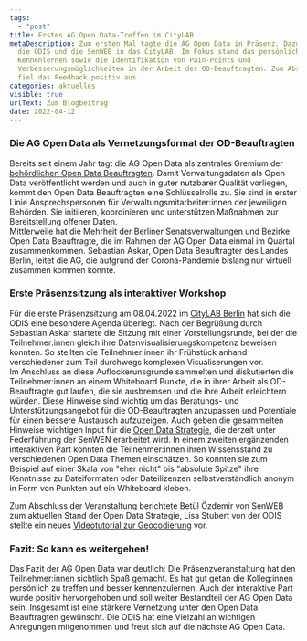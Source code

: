 ```yaml
---
tags:
  - "post"
title: Erstes AG Open Data-Treffen im CityLAB
metaDescription: Zum ersten Mal tagte die AG Open Data in Präsenz. Dazu luden
  die ODIS und die SenWEB in das CityLAB. Im Fokus stand das persönliche
  Kennenlernen sowie die Identifikation von Pain-Points und
  Verbesserungsmöglichkeiten in der Arbeit der OD-Beauftragten. Zum Abschied
  fiel das Feedback positiv aus.
categories: aktuelles
visible: true
urlText: Zum Blogbeitrag
date: 2022-04-12
---
```


### Die AG Open Data als Vernetzungsformat der OD-Beauftragten

Bereits seit einem Jahr tagt die AG Open Data als zentrales Gremium der [behördlichen Open Data Beauftragten](https://www.berlin.de/sen/wirtschaft/digitalisierung/open-data/open-data-beauftragte/). Damit Verwaltungsdaten als Open Data veröffentlicht werden und auch in guter nutzbarer Qualität vorliegen, kommt den Open Data Beauftragten eine Schlüsselrolle zu. Sie sind in erster Linie Ansprechspersonen für Verwaltungsmitarbeiter:innen der jeweiligen Behörden. Sie initiieren, koordinieren und unterstützen Maßnahmen zur Bereitstellung offener Daten.  
Mittlerweile hat die Mehrheit der Berliner Senatsverwaltungen und Bezirke Open Data Beauftragte, die im Rahmen der AG Open Data einmal im Quartal zusammenkommen. Sebastian Askar, Open Data Beauftragter des Landes Berlin, leitet die AG, die aufgrund der Corona-Pandemie bislang nur virtuell zusammen kommen konnte.

### Erste Präsenzsitzung als interaktiver Workshop

Für die erste Präsenzsitzung am 08.04.2022 im [CityLAB Berlin](https://citylab-berlin.org/de/start/) hat sich die ODIS eine besondere Agenda überlegt. Nach der Begrüßung durch Sebastian Askar startete die Sitzung mit einer Vorstellungsrunde, bei der die Teilnehmer:innen gleich ihre Datenvisualisierungskompetenz beweisen konnten. So stellten die Teilnehmer:innen ihr Frühstück anhand verschiedener zum Teil durchwegs komplexen Visualiserungen vor.  
Im Anschluss an diese Auflockerunsgrunde sammelten und diskutierten die Teilnehmer:innen an einem Whiteboard Punkte, die in ihrer Arbeit als OD-Beauftragte gut laufen, die sie ausbremsen und die ihre Arbeit erleichtern würden. Diese Hinweise sind wichtig um das Beratungs- und Unterstützungsangebot für die OD-Beauftragten anzupassen und Potentiale für einen bessere Austausch aufzuzeigen. Auch geben die gesammelten Hinweise wichtigen Input für die [Open Data Strategie](https://strategie.odis-berlin.de), die derzeit unter Federführung der SenWEN erarbeitet wird. In einem zweiten ergänzenden interaktiven Part konnten die Teilnehmer:innen ihren Wissensstand zu verschiedenen Open Data Themen einschätzen. So konnten sie zum Beispiel auf einer Skala von "eher nicht" bis "absolute Spitze" ihre Kenntnisse zu Dateiformaten oder Dateilizenzen selbstverständlich anonym in Form von Punkten auf ein Whiteboard kleben.

Zum Abschluss der Veranstaltung berichtete Betül Özdemir von SenWEB zum aktuellen Stand der Open Data Strategie, Lisa Stubert von der ODIS stellte ein neues [Videotutorial zur Geocodierung](http://odis-berlin.de/ressourcen/geocodierung.html) vor.

### Fazit: So kann es weitergehen!

Das Fazit der AG Open Data war deutlich: Die Präsenzveranstaltung hat den Teilnehmer:innen sichtlich Spaß gemacht. Es hat gut getan die Kolleg:innen persönlich zu treffen und besser kennenzulernen. Auch der interaktive Part wurde positiv hervorgehoben und soll weiter Bestandteil der AG Open Data sein. Insgesamt ist eine stärkere Vernetzung unter den Open Data Beauftragten gewünscht. Die ODIS hat eine Vielzahl an wichtigen Anregungen mitgenommen und freut sich auf die nächste AG Open Data.


<ImageSection
  src="/images/Gruppenfoto_AGopendata2.jpg"
  caption="Gruppenfoto der AG Open Data vor dem CityLAB Berlin"
/>
